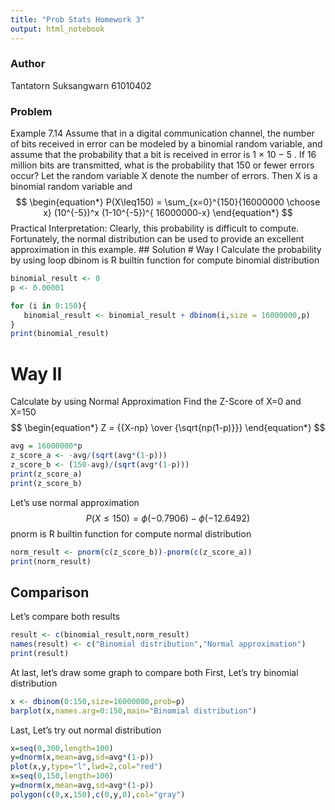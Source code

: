 ```yaml
---
title: "Prob Stats Homework 3"
output: html_notebook
---
```

### Author
Tantatorn Suksangwarn 61010402 

### Problem
Example 7.14 Assume that in a digital communication channel, the number of bits received in error can be modeled
by a binomial random variable, and assume that the probability that a bit is received in error is
1 × 10 − 5 . If 16 million bits are transmitted, what is the probability that 150 or fewer errors occur?
Let the random variable X denote the number of errors. Then X is a binomial random variable and
$$
\begin{equation*}
P(X\leq150)   = \sum_{x=0}^{150}{16000000 \choose x} (10^{-5})^x (1-10^{-5})^{ 16000000-x}
\end{equation*}
$$
Practical Interpretation: Clearly, this probability is difficult to compute. Fortunately, the normal distribution can be
used to provide an excellent approximation in this example.
## Solution
# Way I
Calculate the probability by using loop
dbinom is R builtin function for compute binomial distribution
```r
binomial_result <- 0
p <- 0.00001

for (i in 0:150){
   binomial_result <- binomial_result + dbinom(i,size = 16000000,p)
}
print(binomial_result)
```
# Way II
Calculate by using Normal Approximation
Find the Z-Score of X=0 and X=150
$$
\begin{equation*}
Z   = {{X-np} \over {\sqrt{np(1-p)}}}
\end{equation*}
$$
```R
avg = 16000000*p
z_score_a <- -avg/(sqrt(avg*(1-p)))
z_score_b <- (150-avg)/(sqrt(avg*(1-p)))
print(z_score_a)
print(z_score_b)
```
Let's use normal approximation
$$
\begin{equation*}
P(X\le150)   = \phi(-0.7906) - \phi(-12.6492)
\end{equation*}
$$
pnorm is R builtin function for compute normal distribution
```R
norm_result <- pnorm(c(z_score_b))-pnorm(c(z_score_a))
print(norm_result)
```
## Comparison
Let's compare both results
```R
result <- c(binomial_result,norm_result)
names(result) <- c("Binomial distribution","Normal approximation")
print(result)
```
At last, let's draw some graph to compare both
First, Let's try binomial distribution
```R
x <- dbinom(0:150,size=16000000,prob=p)
barplot(x,names.arg=0:150,main="Binomial distribution")
```
Last, Let's try out normal distribution
```R
x=seq(0,300,length=100)
y=dnorm(x,mean=avg,sd=avg*(1-p))
plot(x,y,type="l",lwd=2,col="red")
x=seq(0,150,length=100)
y=dnorm(x,mean=avg,sd=avg*(1-p))
polygon(c(0,x,150),c(0,y,0),col="gray")
```